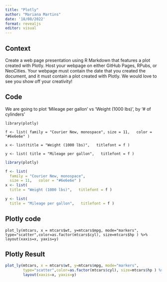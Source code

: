 ---
title: "Plotly"
author: "Mariana Martins"
date: '18/08/2022'
format: revealjs
editor: visual
---

## Context

Create a web page presentation using R Markdown that features a plot created with Plotly. Host your webpage on either GitHub Pages, RPubs, or NeoCities. Your webpage must contain the date that you created the document, and it must contain a plot created with Plotly. We would love to see you show off your creativity!

## Code

We are going to plot 'Mileage per gallon' vs 'Weight (1000 lbs)', by '\# of cylinders'

`library(plotly)`

`f <- list( family = "Courier New, monospace", size = 11,   color = "#6e6e6e" )`

`x <- list(title = "Weight (1000 lbs)",   titlefont = f )`

`y <- list( title = "Mileage per gallon",   titlefont = f )`

```{r}
library(plotly)
```

```{r include= TRUE}
f <- list(
  family = "Courier New, monospace",
  size = 11,   color = "#6e6e6e" )
x <- list(
  title = "Weight (1000 lbs)",   titlefont = f )

y <- list(
  title = "Mileage per gallon",   titlefont = f )
```

## Plotly code

`plot_ly(mtcars, x = mtcars$wt, y=mtcars$mpg, mode="markers",   type="scatter",color=as.factor(mtcars$cyl), size=mtcars$hp ) %>%   layout(xaxis=x, yaxis=y)`

## Plotly Result

```{r include= TRUE}
plot_ly(mtcars, x = mtcars$wt, y=mtcars$mpg, mode="markers", 
        type="scatter",color=as.factor(mtcars$cyl), size=mtcars$hp ) %>%   
        layout(xaxis=x, yaxis=y)
```

